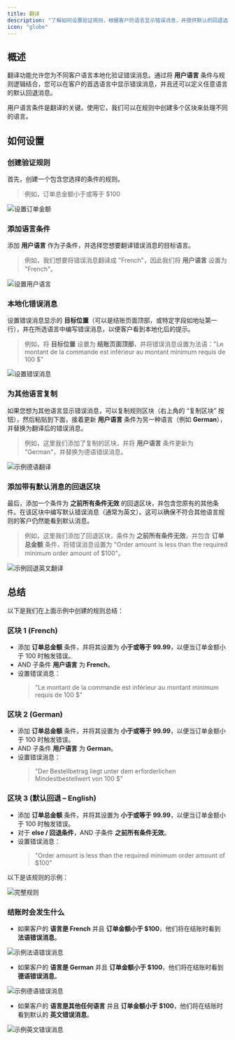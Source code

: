 ```yaml
---
title: 翻译
description: "了解如何设置验证规则，根据客户的语言显示错误消息，并提供默认的回退选项。"
icon: "globe"
---
```


## 概述  

翻译功能允许您为不同客户语言本地化验证错误消息。通过将 **用户语言** 条件与规则逻辑结合，您可以在客户的首选语言中显示错误消息，并且还可以定义任意语言的默认回退消息。  

<Note>
  用户语言条件是翻译的关键。使用它，我们可以在规则中创建多个区块来处理不同的语言。
</Note>

## 如何设置
### 创建验证规则
首先，创建一个包含您选择的条件的规则。

> 例如，订单总金额小于或等于 $100

<img
  src="/images/advanced/translations/set-order-amount.webp"
  alt="设置订单金额"
/>

### 添加语言条件 
添加 **用户语言** 作为子条件，并选择您想要翻译错误消息的目标语言。

> 例如，我们想要将错误消息翻译成 "French"，因此我们将 **用户语言** 设置为 "French"。

<img
  src="/images/advanced/translations/set-user-language.webp"
  alt="设置用户语言"
/>

### 本地化错误消息
设置错误消息显示的 **目标位置**（可以是结账页面顶部，或特定字段如地址第一行），并在所选语言中编写错误消息，以便客户看到本地化后的提示。

> 例如，将 **目标位置** 设置为 **结账页面顶部**，并将错误消息设置为法语："Le montant de la commande est inférieur au montant minimum requis de 100 $"

<img
  src="/images/advanced/translations/set-error-message.webp"
  alt="设置错误消息"
/>

### 为其他语言复制  
如果您想为其他语言显示错误消息，可以复制规则区块（右上角的 “复制区块” 按钮），然后粘贴到下面，接着更新 **用户语言** 条件为另一种语言（例如 **German**），并替换为翻译后的错误消息。

> 例如，这里我们添加了复制的区块，并将 **用户语言** 条件更新为 "German"，并替换为德语错误消息。

<img
  src="/images/advanced/translations/example-german-translation.webp"
  alt="示例德语翻译"
/>

### 添加带有默认消息的回退区块
最后，添加一个条件为 **之前所有条件无效** 的回退区块，并包含您原有的其他条件。在该区块中编写默认错误消息（通常为英文）。这可以确保不符合其他语言规则的客户仍然能看到默认消息。  

> 例如，这里我们添加了回退区块，条件为 **之前所有条件无效**，并包含 **订单总金额** 条件，将错误消息设置为 "Order amount is less than the required minimum order amount of $100"。

<img
  src="/images/advanced/translations/example-fallback-english-translation.webp"
  alt="示例回退英文翻译"
/>

## 总结
以下是我们在上面示例中创建的规则总结：

### 区块 1 (French)
- 添加 **订单总金额** 条件，并将其设置为 **小于或等于 99.99**，以便当订单金额小于 100 时触发错误。  
- AND 子条件 **用户语言** 为 **French**。  
- 设置错误消息：  
  > "Le montant de la commande est inférieur au montant minimum requis de 100 $"

### 区块 2 (German)
- 添加 **订单总金额** 条件，并将其设置为 **小于或等于 99.99**，以便当订单金额小于 100 时触发错误。  
- AND 子条件 **用户语言** 为 **German**。  
- 设置错误消息：  
  > "Der Bestellbetrag liegt unter dem erforderlichen Mindestbestellwert von 100 $"

### 区块 3 (默认回退 – English)
- 添加 **订单总金额** 条件，并将其设置为 **小于或等于 99.99**，以便当订单金额小于 100 时触发错误。  
- 对于 **else / 回退条件**，AND 子条件 **之前所有条件无效**。   
- 设置错误消息：  
  > "Order amount is less than the required minimum order amount of $100"

以下是该规则的示例：

<img
  src="/images/advanced/translations/full-rule.webp"
  alt="完整规则"
/>

### 结账时会发生什么
- 如果客户的 **语言是 French** 并且 **订单金额小于 $100**，他们将在结账时看到 **法语错误消息**。  

<img
  src="/images/advanced/translations/example-french-error-message.webp"
  alt="示例法语错误消息"
/>

- 如果客户的 **语言是 German** 并且 **订单金额小于 $100**，他们将在结账时看到 **德语错误消息**。  

<img
  src="/images/advanced/translations/example-german-error-message.webp"
  alt="示例德语错误消息"
/>

- 如果客户的 **语言是其他任何语言** 并且 **订单金额小于 $100**，他们将在结账时看到默认的 **英文错误消息**。  

<img
  src="/images/advanced/translations/example-english-error-message.webp"
  alt="示例英文错误消息"
/>
